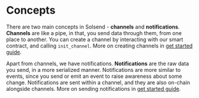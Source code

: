 # Concepts

There are two main concepts in Solsend - **channels** and **notifications**. **Channels** are like a pipe, in that, you send data through them, from one place to another. You can create a channel by interacting with our smart contract, and calling  `init_channel`. More on creating channels in [get started guide](/getting-started). 

Apart from channels, we have notifications. **Notifications** are the raw data you send, in a more serialized manner. Notifications are more similar to events, since you send or emit an event to raise awareness about some change. Notifications are sent within a channel, and they are also on-chain alongside channels. More on sending notifications in [get started guide](/getting-started).